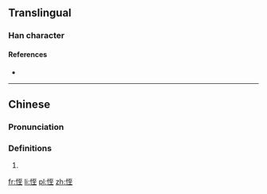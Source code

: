==Translingual==

===Han character===
{{Han char|rn=61|rad=心|as=06|sn=9|four=|canj=心一戈土 (PMIG)|ids=⿰[[忄]][[至]]}}

====References====
* {{Han ref|kx=0384.050|dkj=10549|dj=0714.230|hdz=42295.020|uh=604E|ud=24654}}

----

==Chinese==

===Pronunciation===
{{zh-pron
|m=dié
|c=dit6
|h=
|mn=
|w=
|mc=y
|oc=
|ma=
|cat=
}}

===Definitions===
{{zh-pos}}

# {{defn|Han|sort=心06}}

[[fr:恎]]
[[li:恎]]
[[pl:恎]]
[[zh:恎]]